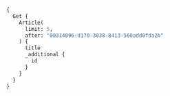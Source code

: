 
<Tabs groupId="languages">
<TabItem value="graphql" label="GraphQL">

```graphql
{
  Get {
    Article(
      limit: 5,
      after: "00314096-d170-3038-8413-560add0fda2b"
    ) {
      title
      _additional {
        id
      }
    }
  }
}
```

</TabItem>
</Tabs>